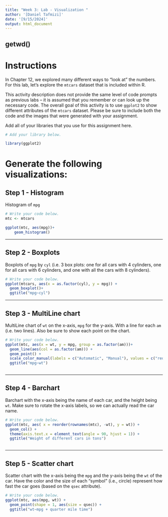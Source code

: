 ---
title: "Week 3: Lab - Visualization "
author: '[Daniel Tafmizi]'
date: '[9/15/2024]'
output: html_document
---
getwd()
---

# Instructions

In Chapter 12, we explored many different ways to “look at” the numbers. 
For this lab, let’s explore the `mtcars` dataset that is included within R.

This activity description does not provide the same level of code prompts as 
previous labs – it is assumed that you remember or can look up the necessary code. 
The overall goal of this activity is to use `ggplot2` to show different attributes 
of the `mtcars` dataset. Please be sure to include both the code and the images 
that were generated with your assignment.

Add all of your libraries that you use for this assignment here.
```{r setup}
# Add your library below.

library(ggplot2)

```

# Generate the following visualizations:

## Step 1 - Histogram

Histogram of `mpg`

```{r, "Step 1"}
# Write your code below.
mtc <- mtcars

ggplot(mtc, aes(mpg))+
    geom_histogram()

```

---

## Step 2 - Boxplots

Boxplots of `mpg` by `cyl` (i.e. 3 box plots: one for all cars with 4 cylinders, 
one for all cars with 6 cylinders, and one with all the cars with 8 cylinders).

```{r, "Step 2"}
# Write your code below.
ggplot(mtcars, aes(x = as.factor(cyl), y = mpg)) +
  geom_boxplot()+
  ggtitle("mpg~cyl")


```

---

## Step 3 - MultiLine chart 

MultiLine chart of `wt` on the x-axis, `mpg` for the y-axis. 
With a line for each `am` (i.e. two lines). Also be sure to show each point on the chart.

```{r, "Step 3"}
# Write your code below.
ggplot(mtc, aes(x = wt, y = mpg, group = as.factor(am)))+
  geom_line(aes(col = as.factor(am))) +
  geom_point() +
  scale_color_manual(labels = c("Automatic", "Manual"), values = c("red", "black"))+
  ggtitle("mpg~wt")
    


```

---

## Step 4 - Barchart

Barchart with the x-axis being the name of each car, and the height being `wt`.
Make sure to rotate the x-axis labels, so we can actually read the car name.

```{r, "Step 4"}
# Write your code below.
ggplot(mtc, aes( x = reorder(rownames(mtc), -wt), y = wt)) +
  geom_col() +
  theme(axis.text.x = element_text(angle = 90, hjust = 1)) +
  ggtitle("Weight of different cars in tons")
  


```

---

## Step 5 - Scatter chart
Scatter chart with the x-axis being the `mpg` and the y-axis being the `wt` of the car. 
Have the color and the size of each “symbol” (i.e., circle) represent how fast 
the car goes (based on the `qsec` attribute).

```{r, "Step 5"}
# Write your code below.
ggplot(mtc, aes(mpg, wt)) +
  geom_point(shape = 1, aes(size = qsec)) +
  ggtitle("wt~mpg + quarter mile time")
  



```